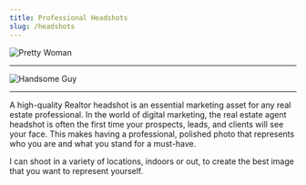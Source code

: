 ```yaml
---
title: Professional Headshots
slug: /headshots
---
```

![Pretty Woman](../assets/woman_headshot_01.jpg)
- - -
![Handsome Guy](../assets/Reston-realtor-headshot-01.jpg)
- - -
A high-quality Realtor headshot is an essential marketing asset for any real estate professional. In the world of digital marketing, the real estate agent headshot is often the first time your prospects, leads, and clients will see your face. This makes having a professional, polished photo that represents who you are and what you stand for a must-have.

I can shoot in a variety of locations, indoors or out, to create the best image that you want to represent yourself.
